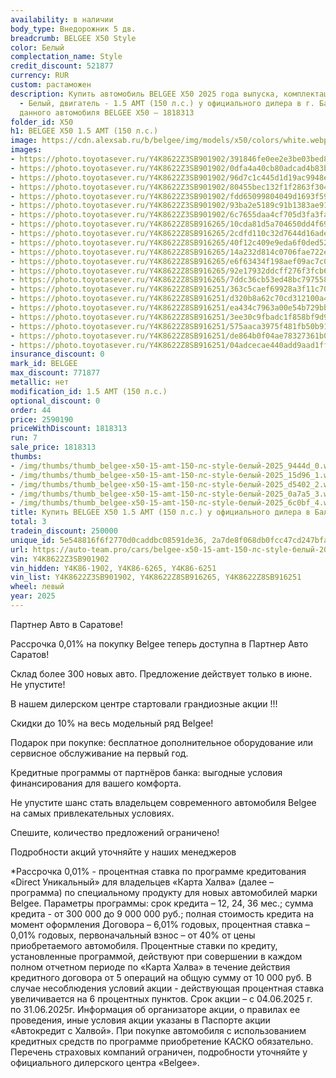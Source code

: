 ```yaml
---
availability: в наличии
body_type: Внедорожник 5 дв.
breadcrumb: BELGEE X50 Style
color: Белый
complectation_name: Style
credit_discount: 521877
currency: RUR
custom: растаможен
description: Купить автомобиль BELGEE X50 2025 года выпуска, комплектация Style, цвет
  - Белый, двигатель - 1.5 AMT (150 л.с.) у официального дилера в г. Балаково. Стоимость
  данного автомобиля BELGEE X50 – 1818313
folder_id: X50
h1: BELGEE X50 1.5 AMT (150 л.с.)
image: https://cdn.alexsab.ru/b/belgee/img/models/x50/colors/white.webp
images:
- https://photo.toyotasever.ru/Y4K8622Z3SB901902/391846fe0ee2e3be03bed8226e59444d.jpg
- https://photo.toyotasever.ru/Y4K8622Z3SB901902/0dfa4a40cb80adcad4b83b5c01915d96.jpg
- https://photo.toyotasever.ru/Y4K8622Z3SB901902/96d7c1c445d1d19ac9948e6bae9d5402.jpg
- https://photo.toyotasever.ru/Y4K8622Z3SB901902/80455bec132f1f2863f304e2e340a7a5.jpg
- https://photo.toyotasever.ru/Y4K8622Z3SB901902/fdd65099804049d1693f59d59d16c0bf.jpg
- https://photo.toyotasever.ru/Y4K8622Z3SB901902/93ba2e5189c91b1383ae91758cb3be97.jpg
- https://photo.toyotasever.ru/Y4K8622Z3SB901902/6c7655daa4cf705d3fa3fa3261fe1247.jpg
- https://photo.toyotasever.ru/Y4K8622Z8SB916265/10cda81d5a704650dd4f69f26ded4248.jpg
- https://photo.toyotasever.ru/Y4K8622Z8SB916265/2cdfd110c32d7644d16ade4e9e96c14b.jpg
- https://photo.toyotasever.ru/Y4K8622Z8SB916265/40f12c409e9eda6f0ded52ca14565810.jpg
- https://photo.toyotasever.ru/Y4K8622Z8SB916265/14a232d814c0706fae722e0cd61874aa.jpg
- https://photo.toyotasever.ru/Y4K8622Z8SB916265/e6f63434f198aef09ac7c032d65e7c7f.jpg
- https://photo.toyotasever.ru/Y4K8622Z8SB916265/92e17932ddcff276f3fcb6cfc13a9c97.jpg
- https://photo.toyotasever.ru/Y4K8622Z8SB916265/7ddc36cb53ed48bc7975588eafef0b8f.jpg
- https://photo.toyotasever.ru/Y4K8622Z8SB916251/363c5caef69928a3f11c7036e64a80c0.jpg
- https://photo.toyotasever.ru/Y4K8622Z8SB916251/d320b8a62c70cd312100a4e58bf02d75.jpg
- https://photo.toyotasever.ru/Y4K8622Z8SB916251/ea434c7963a00e54b729bb473347562a.jpg
- https://photo.toyotasever.ru/Y4K8622Z8SB916251/3ee30c9fbadc1f858bf9d9e5e556a6ba.jpg
- https://photo.toyotasever.ru/Y4K8622Z8SB916251/575aaca3975f481fb50b91277c0b96df.jpg
- https://photo.toyotasever.ru/Y4K8622Z8SB916251/de864b0f04ae78327361b05daad542ca.jpg
- https://photo.toyotasever.ru/Y4K8622Z8SB916251/04adcecae440add9aad1ffc4b2536e00.jpg
insurance_discount: 0
mark_id: BELGEE
max_discount: 771877
metallic: нет
modification_id: 1.5 AMT (150 л.с.)
optional_discount: 0
order: 44
price: 2590190
priceWithDiscount: 1818313
run: 7
sale_price: 1818313
thumbs:
- /img/thumbs/thumb_belgee-x50-15-amt-150-лс-style-белый-2025_9444d_0.webp
- /img/thumbs/thumb_belgee-x50-15-amt-150-лс-style-белый-2025_15d96_1.webp
- /img/thumbs/thumb_belgee-x50-15-amt-150-лс-style-белый-2025_d5402_2.webp
- /img/thumbs/thumb_belgee-x50-15-amt-150-лс-style-белый-2025_0a7a5_3.webp
- /img/thumbs/thumb_belgee-x50-15-amt-150-лс-style-белый-2025_6c0bf_4.webp
title: Купить BELGEE X50 1.5 AMT (150 л.с.) у официального дилера в Балаково
total: 3
tradein_discount: 250000
unique_id: 5e548816f6f2770d0caddbc08591de36, 2a7de8f068db0fcc47cd247bfa19ea8e, 2312717518fdcb13b5add8ed47e91a52
url: https://auto-team.pro/cars/belgee-x50-15-amt-150-лс-style-белый-2025/
vin: Y4K8622Z3SB901902
vin_hidden: Y4K86-1902, Y4K86-6265, Y4K86-6251
vin_list: Y4K8622Z3SB901902, Y4K8622Z8SB916265, Y4K8622Z8SB916251
wheel: левый
year: 2025
---
```

<p>
 Партнер Авто в Саратове!
</p>
<p>
</p>
<p>
 Рассрочка 0,01% на покупку Belgee теперь доступна в Партнер Авто Саратов!
</p>
<p>
 Склад более 300 новых авто. Предложение действует только в июне. He упустите!
</p>
<p>
</p>
<p>
 В нашем дилерском центре стартовали грандиозные акции !!!
</p>
<p>
</p>
<p>
 Скидки дo 10% нa весь модельный ряд Belgee!
</p>
<p>
 Подарок при покупке: бесплатное дополнительное оборудование или сервисное обслуживание на первый год.
</p>
<p>
 Кредитные программы от партнёров банка: выгодные условия финансирования для вашего комфорта.
</p>
<p>
</p>
<p>
 Не упустите шанс стать владельцем современного автомобиля Belgee на самых привлекательных условиях.
</p>
<p>
 Спешите, количество предложений ограничено!
</p>
<p>
</p>
<p>
 Подробности акций уточняйте у наших менеджеров
</p>
<p>
</p>
<p>
 *Рассрочка 0,01% - процентная ставка по программе кредитования «Dirесt Уникальный» для владельцев «Карта Халва» (далее – программа) по специальному продукту для новых автомобилей марки Belgee. Параметры программы: срок кредита – 12, 24, 36 мес.; сумма кредита - от 300 000 до 9 000 000 руб.; полная стоимость кредита на момент оформления Договора – 6,01% годовых, процентная ставка – 0,01% годовых, первоначальный взнос – от 40% от цены приобретаемого автомобиля. Процентные ставки по кредиту, установленные программой, действуют при совершении в каждом полном отчетном периоде по «Карта Халва» в течение действия кредитного договора от 5 операций на общую сумму от 10 000 руб. В случае несоблюдения условий акции - действующая процентная ставка увеличивается на 6 процентных пунктов. Срок акции – с 04.06.2025 г. по 31.06.2025г. Информация об организаторе акции, о правилах ее проведения, иные условия акции указаны в Паспорте акции «Автокредит с Халвой». При покупке автомобиля с использованием кредитных средств по программе приобретение КАСКО обязательно. Перечень страховых компаний ограничен, подробности уточняйте у официального дилерского центра «Belgee».
</p>
